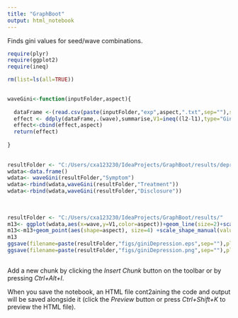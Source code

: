 ```yaml
---
title: "GraphBoot"
output: html_notebook
---
```


Finds gini values for seed/wave combinations. 

```r
require(plyr)
require(ggplot2)
require(ineq)

rm(list=ls(all=TRUE))

 
waveGini<-function(inputFolder,aspect){ 
   
  dataFrame <-(read.csv(paste(inputFolder,"exp",aspect,".txt",sep=""),sep="\t",header=T))
  effect <- ddply(dataFrame,.(wave),summarise,V1=ineq((l2-l1),type="Gini"),V2=ineq((lmax-lmin),type="Gini"))
  effect<-cbind(effect,aspect)  
  return(effect)
   
}
 
 
resultFolder <- "C:/Users/cxa123230/IdeaProjects/GraphBoot/results/depression/"
wdata<-data.frame()
wdata<- waveGini(resultFolder,"Symptom")
wdata<-rbind(wdata,waveGini(resultFolder,"Treatment"))
wdata<-rbind(wdata,waveGini(resultFolder,"Disclosure"))
 
  
  
resultFolder <- "C:/Users/cxa123230/IdeaProjects/GraphBoot/results/"
m13<- ggplot(wdata,aes(x=wave,y=V1,color=aspect))+geom_line(size=2)+scale_x_continuous(name="wave",breaks = c(0,1,2))+theme(legend.position = c(0.8, 0.8),text = element_text(size=16))+scale_y_continuous(name="Gini value")
m13<-m13+geom_point(aes(shape=aspect), size=4) +scale_shape_manual(values=c(0,1,2,3,4,5,6)) 
m13
ggsave(filename=paste(resultFolder,"figs/giniDepression.eps",sep=""),plot=m13,width=6,height=4,unit="in")
ggsave(filename=paste(resultFolder,"figs/giniDepression.png",sep=""),plot=m13,width=6,height=4,unit="in")
 
```

Add a new chunk by clicking the *Insert Chunk* button on the toolbar or by pressing *Ctrl+Alt+I*.

When you save the notebook, an HTML file cont2aining the code and output will be saved alongside it (click the *Preview* button or press *Ctrl+Shift+K* to preview the HTML file).
